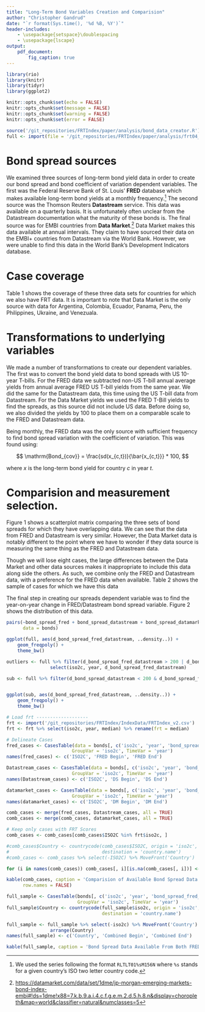 ```yaml
---
title: "Long-Term Bond Variables Creation and Comparision"
author: "Christopher Gandrud"
date: "`r format(Sys.time(), '%d %B, %Y')`"
header-includes:
    - \usepackage{setspace}\doublespacing
    - \usepackage{lscape}
output: 
    pdf_document:
        fig_caption: true
---
```


```r
library(rio)
library(knitr)
library(tidyr)
library(ggplot2)

knitr::opts_chunk$set(echo = FALSE)
knitr::opts_chunk$set(message = FALSE)
knitr::opts_chunk$set(warning = FALSE)
knitr::opts_chunk$set(error = FALSE)

source('/git_repositories/FRTIndex/paper/analysis/bond_data_creator.R')
full <- import(file = '/git_repositories/FRTIndex/paper/analysis/frt04_16_v1.dta')
```

# Bond spread sources

We examined three sources of long-term bond yield data in order to create our bond spread and bond coefficient of variation dependent variables. The first was the Federal Reserve Bank of St. Louis' **FRED** database which makes available long-term bond yields at a monthly frequency.[^fredcode] The second source was the Thomson Reuters **Datastream** service. This data was available on a quarterly basis. It is unfortunately often unclear from the Datastream documentation what the maturity of these bonds is. The final source was for EMBI countries from **Data Market**.[^datamarket] Data Market makes this data available at annual intervals. They claim to have sourced their data on the EMBI+ countries from Datastream via the World Bank. However, we were unable to find this data in the World Bank's Development Indicators database. 

# Case coverage

Table 1 shows the coverage of these three data sets for countries for which we also have FRT data. It is important to note that Data Market is the only source with data for Argentina, Colombia, Ecuador, Panama, Peru, the Philippines, Ukraine, and Venezuala. 

# Transformations to underlying variables

We made a number of transformations to create our dependent variables. The first was to convert the bond yield data to bond spreads with US 10-year T-bills. For the FRED data we subtracted non-US T-bill annual average yields from annual average FRED US T-bill yields from the same year. We did the same for the Datastream data, this time using the US T-bill data from Datastream. For the Data Market yields we used the FRED T-Bill yields to find the spreads, as this source did not include US data. Before doing so, we also divided the yields by 100 to place them on a comparable scale to the FRED and Datastream data.

Being monthly, the FRED data was the only source with sufficient frequency to find bond spread variation with the coefficient of variation. This was found using:

$$
\mathrm{Bond_{cov}} = \frac{sd(x_{c,t})}{\bar{x_{c,t}}} * 100,
$$

where $x$ is the long-term bond yield for country $c$ in year $t$.

# Comparision and measurement selection.

Figure 1 shows a scatterplot matrix comparing the three sets of bond spreads for which they have overlapping data. We can see that the data from FRED and Datastream is very similar. However, the Data Market data is notably different to the point where we have to wonder if they data source is measuring the same thing as the FRED and Datastream data. 

Though we will lose eight cases, the large differences between the Data Market and other data sources makes it inappropriate to include this data along side the others. As such, we combine only the FRED and Datastream data, with a preference for the FRED data when available. Table 2 shows the sample of cases for which we have this data

The final step in creating our spreads dependent variable was to find the year-on-year change in FRED/Datastream bond spread variable. Figure 2 shows the distribution of this data.


```r
pairs(~bond_spread_fred + bond_spread_datastream + bond_spread_datamarket,
      data = bonds)
```

```r

ggplot(full, aes(d_bond_spread_fred_datastream, ..density..)) +
    geom_freqpoly() +
    theme_bw()
```

```r
outliers <- full %>% filter(d_bond_spread_fred_datastream > 200 | d_bond_spread_fred_datastream < -100) %>% 
                select(iso2c, year, d_bond_spread_fred_datastream)

sub <- full %>% filter(d_bond_spread_datastream < 200 & d_bond_spread_fred_datastream > -100)


ggplot(sub, aes(d_bond_spread_fred_datastream, ..density..)) +
    geom_freqpoly() +
    theme_bw()
```



```r
# Load frt -------------------
frt <- import('/git_repositories/FRTIndex/IndexData/FRTIndex_v2.csv')
frt <- frt %>% select(iso2c, year, median) %>% rename(frt = median)

# Delineate Cases
fred_cases <- CasesTable(data = bonds[, c('iso2c', 'year', 'bond_spread_fred')], 
                        GroupVar = 'iso2c', TimeVar = 'year')
names(fred_cases) <- c('ISO2C', 'FRED Begin', 'FRED End') 

Datastream_cases <- CasesTable(data = bonds[, c('iso2c', 'year', 'bond_spread_datastream')], 
                        GroupVar = 'iso2c', TimeVar = 'year')
names(Datastream_cases) <- c('ISO2C', 'DS Begin', 'DS End') 

datamarket_cases <- CasesTable(data = bonds[, c('iso2c', 'year', 'bond_spread_datamarket')], 
                        GroupVar = 'iso2c', TimeVar = 'year')
names(datamarket_cases) <- c('ISO2C', 'DM Begin', 'DM End') 

comb_cases <- merge(fred_cases, Datastream_cases, all = TRUE)
comb_cases <- merge(comb_cases, datamarket_cases, all = TRUE)

# Keep only cases with FRT Scores
comb_cases <- comb_cases[comb_cases$ISO2C %in% frt$iso2c, ]

#comb_cases$Country <- countrycode(comb_cases$ISO2C, origin = 'iso2c', 
#                                  destination = 'country.name')
#comb_cases <- comb_cases %>% select(-ISO2C) %>% MoveFront('Country')

for (i in names(comb_cases)) comb_cases[, i][is.na(comb_cases[, i])] <- ''

kable(comb_cases, caption = 'Comparision of Available Bond Spread Data Across 3 Sources',
      row.names = FALSE)
```

```r
full_sample <- CasesTable(bonds[, c('iso2c', 'year', 'bond_spread_fred_datastream')], 
                          GroupVar = 'iso2c', TimeVar = 'year')
full_sample$Country <- countrycode(full_sample$iso2c, origin = 'iso2c', 
                                   destination = 'country.name')

full_sample <- full_sample %>% select(-iso2c) %>% MoveFront('Country') %>%
                arrange(Country)
names(full_sample) <- c('Country', 'Combined Begin', 'Combined End')

kable(full_sample, caption = 'Bond Spread Data Available From Both FRED or Datastream')
```


[^fredcode]: We used the series following the format `RLTLT01%sM156N` where `%s` stands for a given country's ISO two letter country code.

[^datamarket]: <https://datamarket.com/data/set/1dme/jp-morgan-emerging-markets-bond-index-embi#!ds=1dme!x88=7.k.b.9.a.i.4.c.f.g.e.m.2.d.5.h.8.n&display=choropleth&map=world&classifier=natural&numclasses=5>
